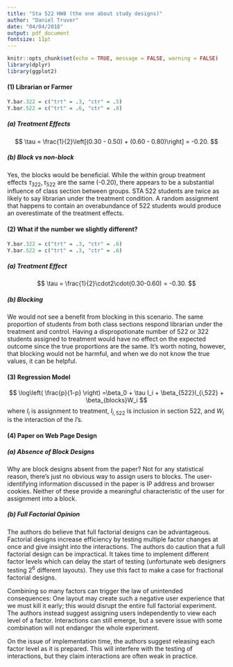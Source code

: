 ```yaml
---
title: "Sta 522 HW8 (the one about study designs)"
author: "Daniel Truver"
date: "04/04/2018"
output: pdf_document
fontsize: 11pt
---
```


```r
knitr::opts_chunk$set(echo = TRUE, message = FALSE, warning = FALSE)
library(dplyr)
library(ggplot2)
```

#### (1) Librarian or Farmer

```r
Y.bar.322 = c("trt" = .3, "ctr" = .5)
Y.bar.522 = c("trt" = .6, "ctr" = .8)
```

##### (a) Treatment Effects

$$
\tau = \frac{1}{2}\left[(0.30 - 0.50) + (0.60 - 0.80)\right] = -0.20.
$$

##### (b) Block vs non-block

Yes, the blocks would be beneficial. While the within group treatment effects $\tau_{322}, \tau_{522}$ are the same (-0.20), there appears to be a substantial influence of class section between groups. STA 522 students are twice as likely to say librarian under the treatment condition. A random assignment that happens to contain an overabundance of 522 students would produce an overestimate of the treatment effects.

#### (2) What if the number we slightly different?

```r
Y.bar.322 = c("trt" = .3, "ctr" = .6)
Y.bar.522 = c("trt" = .3, "ctr" = .6)
```

##### (a) Treatment Effect

$$
\tau = \frac{1}{2}\cdot2\cdot(0.30-0.60) = -0.30.
$$

##### (b) Blocking

We would not see a benefit from blocking in this scenario. The same proportion of students from both class sections respond librarian under the treatment and control. Having a dispropotionate number of 522 or 322 students assigned to treatment would have no effect on the expected outcome since the true proportions are the same. It's worth noting, however, that blocking would not be harmful, and when we do not know the true values, it can be helpful.

#### (3) Regression Model

$$
\log\left( \frac{p}{1-p} \right) =\beta_0 +  \tau I_i +  \beta_{522}I_{i,522} + \beta_{blocks}W_i
$$
where $I_i$ is assignment to treatment, $I_{i,522}$ is inclusion in section 522, and $W_i$ is the interaction of the $I$'s.

#### (4) Paper on Web Page Design

##### (a) Absence of Block Designs

Why are block designs absent from the paper? Not for any statistical reason, there's just no obvious way to assign users to blocks. The user-identifying information discussed in the paper is IP address and browser cookies. Neither of these provide a meaningful characteristic of the user for assignment into a block.

##### (b) Full Factorial Opinion

The authors do believe that full factorial designs can be advantageous. Factorial designs increase efficiency by testing multiple factor changes at once and give insight into the interactions. The authors do caution that a full factorial design can be impractical. It takes time to implement different factor levels which can delay the start of testing (unfortunate web designers testing $2^6$ different layouts). They use this fact to make a case for fractional factorial designs.   

Combining so many factors can trigger the law of unintended consequences: One layout may create such a negative user experience that we must kill it early; this would disrupt the entire full factorial experiment. The authors instead suggest assigning users independently to view each level of a factor. Interactions can still emerge, but a severe issue with some combination will not endanger the whole experiment.  

On the issue of implementation time, the authors suggest releasing each factor level as it is prepared. This will interfere with the testing of interactions, but they claim interactions are often weak in practice. 

